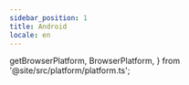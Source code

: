 ```yaml
---
sidebar_position: 1
title: Android
locale: en
---
```


  getBrowserPlatform,
  BrowserPlatform,
} from '@site/src/platform/platform.ts';

<DevicePrerequisites />

<CloneExampleAndVenv
  title="Clone Examples and Create Virtual Environment"
  path="gamium/python/pytest"
/>

<ActivateVirtualEnv title="Activate Virtual Environment" />

<InstallDependencies title="Install Dependencies" />

<UploadAndRunAppTabItem
  app_name="DoguRpgSample.apk"
  app_url="https://github.com/dogu-team/gamium-unity-samples/releases/download/DoguRpgSample-2.0.5/android.zip"
  app_version="2.0.5"
/>

<VenvImportError />

